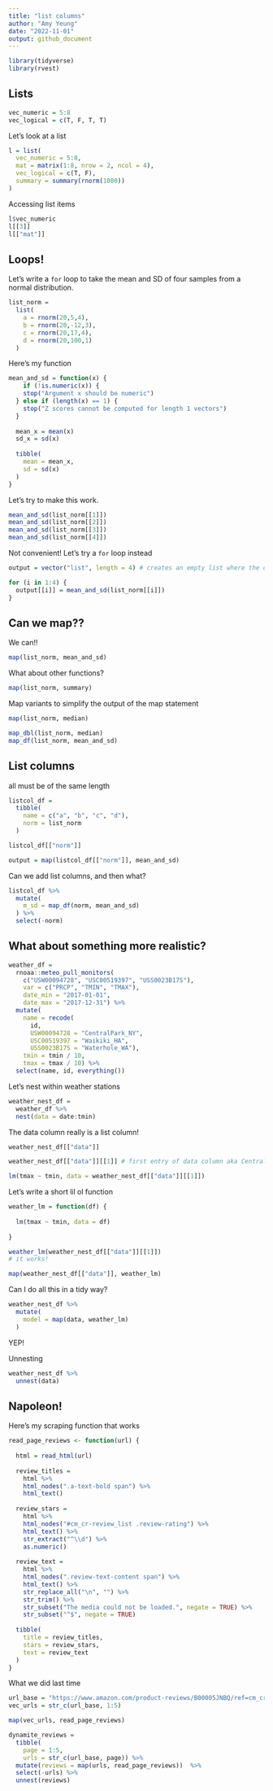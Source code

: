 ```yaml
---
title: "list columns"
author: "Amy Yeung"
date: "2022-11-01"
output: github_document
---
```


```r
library(tidyverse)
library(rvest)
```


## Lists

```r
vec_numeric = 5:8
vec_logical = c(T, F, T, T)
```

Let's look at a list

```r
l = list(
  vec_numeric = 5:8,
  mat = matrix(1:8, nrow = 2, ncol = 4),
  vec_logical = c(T, F),
  summary = summary(rnorm(1000))
)
```

Accessing list items

```r
l$vec_numeric
l[[3]]
l[["mat"]]
```


## Loops!
Let's write a `for` loop to take the mean and SD of four samples from a normal distribution.

```r
list_norm = 
  list(
    a = rnorm(20,5,4),
    b = rnorm(20,-12,3),
    c = rnorm(20,17,4),
    d = rnorm(20,100,1)
  )
```

Here's my function

```r
mean_and_sd = function(x) {
    if (!is.numeric(x)) {
    stop("Argument x should be numeric")
  } else if (length(x) == 1) {
    stop("Z scores cannot be computed for length 1 vectors")
  }
  
  mean_x = mean(x)
  sd_x = sd(x)
  
  tibble(
    mean = mean_x,
    sd = sd(x)
  )
}
```

Let's try to make this work.

```r
mean_and_sd(list_norm[[1]])
mean_and_sd(list_norm[[2]])
mean_and_sd(list_norm[[3]])
mean_and_sd(list_norm[[4]])
```
Not convenient! Let's try a `for` loop instead

```r
output = vector("list", length = 4) # creates an empty list where the output will go

for (i in 1:4) {
  output[[i]] = mean_and_sd(list_norm[[i]])
}
```

## Can we map??
We can!!


```r
map(list_norm, mean_and_sd)
```

What about other  functions?
```r
map(list_norm, summary)
```

Map variants to simplify the output of the map statement
```r
map(list_norm, median)

map_dbl(list_norm, median)
map_df(list_norm, mean_and_sd)
```

## List columns

all must be of the same length

```r
listcol_df = 
  tibble(
    name = c("a", "b", "c", "d"),
    norm = list_norm
  )

listcol_df[["norm"]]

output = map(listcol_df[["norm"]], mean_and_sd)
```

Can we add list columns, and then what?

```r
listcol_df %>% 
  mutate(
    m_sd = map_df(norm, mean_and_sd)
  ) %>% 
  select(-norm)
```

## What about something more realistic?

```r
weather_df = 
  rnoaa::meteo_pull_monitors(
    c("USW00094728", "USC00519397", "USS0023B17S"),
    var = c("PRCP", "TMIN", "TMAX"), 
    date_min = "2017-01-01",
    date_max = "2017-12-31") %>%
  mutate(
    name = recode(
      id, 
      USW00094728 = "CentralPark_NY", 
      USC00519397 = "Waikiki_HA",
      USS0023B17S = "Waterhole_WA"),
    tmin = tmin / 10,
    tmax = tmax / 10) %>%
  select(name, id, everything())
```

Let's nest within weather stations

```r
weather_nest_df = 
  weather_df %>% 
  nest(data = date:tmin)
```
The data column really is a list column!

```r
weather_nest_df[["data"]]
```

```r
weather_nest_df[["data"]][[1]] # first entry of data column aka Central park data

lm(tmax ~ tmin, data = weather_nest_df[["data"]][[1]])
```


Let's write a short lil ol function

```r
weather_lm = function(df) {
  
  lm(tmax ~ tmin, data = df)
  
}

weather_lm(weather_nest_df[["data"]][[1]]) 
# it works!
```

```r
map(weather_nest_df[["data"]], weather_lm)
```


Can I do all this in a tidy way?

```r
weather_nest_df %>% 
  mutate(
    model = map(data, weather_lm)
  )
```

YEP!

Unnesting

```r
weather_nest_df %>% 
  unnest(data)
```

## Napoleon!

Here's my scraping function that works

```r
read_page_reviews <- function(url) {
  
  html = read_html(url)
  
  review_titles = 
    html %>%
    html_nodes(".a-text-bold span") %>%
    html_text()
  
  review_stars = 
    html %>%
    html_nodes("#cm_cr-review_list .review-rating") %>%
    html_text() %>%
    str_extract("^\\d") %>%
    as.numeric()
  
  review_text = 
    html %>%
    html_nodes(".review-text-content span") %>%
    html_text() %>% 
    str_replace_all("\n", "") %>% 
    str_trim() %>% 
    str_subset("The media could not be loaded.", negate = TRUE) %>% 
    str_subset("^$", negate = TRUE)
  
  tibble(
    title = review_titles,
    stars = review_stars,
    text = review_text
  )
}
```

What we did last time

```r
url_base = "https://www.amazon.com/product-reviews/B00005JNBQ/ref=cm_cr_arp_d_viewopt_rvwer?ie=UTF8&reviewerType=avp_only_reviews&sortBy=recent&pageNumber="
vec_urls = str_c(url_base, 1:5)
```


```r
map(vec_urls, read_page_reviews)
```

```r
dynamite_reviews = 
  tibble(
    page = 1:5,
    urls = str_c(url_base, page)) %>% 
  mutate(reviews = map(urls, read_page_reviews))  %>% 
  select(-urls) %>% 
  unnest(reviews)

```









